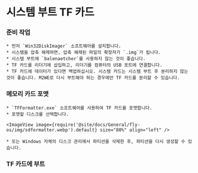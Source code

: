 
# 시스템 부트 TF 카드

### 준비 작업

    * 먼저 `Win32DiskImager` 소프트웨어를 설치합니다.
    * 시스템을 압축 해제하면, 압축 해제된 파일의 확장자가 `.img`가 됩니다.
    * 시스템 부트에 `balenaetcher`를 사용하지 않는 것이 좋습니다.
    * TF 카드를 리더기에 삽입하고, 리더기를 컴퓨터의 USB 포트에 연결합니다.
    * TF 카드에 데이터가 있다면 백업하십시오. 시스템 카드는 시스템 부트 후 분리하지 않는 것이 좋습니다. M2WE로 다시 부트해야 하는 경우에만 TF 카드를 분리할 수 있습니다.

### 메모리 카드 포맷

    * `TFFormatter.exe` 소프트웨어를 사용하여 TF 카드를 포맷합니다.
    * 포맷할 디스크를 선택합니다.

    <ImageView image={require('@site/docs/General/fly-os/img/sdformatter.webp').default} size="80%" align="left" />

    * 또는 Windows 자체의 디스크 관리에서 파티션을 삭제한 후, 파티션을 다시 생성할 수 있습니다.

### TF 카드에 부트

<WIN32 />
